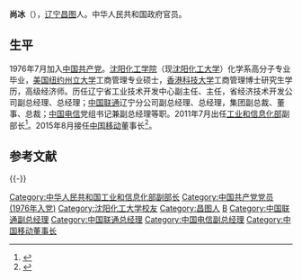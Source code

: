 '''尚冰'''（{{bd|1955年|12月||catIdx=S尚}}），[[辽宁|辽宁]][[昌图|昌图]]人。中华人民共和国政府官员。

==生平==
1976年7月加入[[中国共产党|中国共产党]]。[[沈阳化工大学|沈阳化工学院]]（现[[沈阳化工大学|沈阳化工大学]]）化学系高分子专业毕业，[[美国|美国]][[纽约州立大学|纽约州立大学]]工商管理专业硕士，[[香港科技大学|香港科技大学]]工商管理博士研究生学历，高级经济师。历任辽宁省工业技术开发中心副主任、主任，省经济技术开发公司副总经理、总经理；[[中国联通|中国联通]]辽宁分公司副总经理、总经理，集团副总裁、董事、总裁；[[中国电信|中国电信]]党组书记兼副总经理等职。2011年7月出任[[工业和信息化部|工业和信息化部]]副部长<ref>{{cite web|accessdate=2013-05-01|url=http://cpc.people.com.cn/GB/164113/15139905.html|title=尚冰任工信部党组成员、副部长|publisher=[[人民网|人民网]]|archive-date=2012-06-07|archive-url=https://web.archive.org/web/20120607060248/http://cpc.people.com.cn/GB/164113/15139905.html|dead-url=no}}</ref>。2015年8月接任[[中国移动|中国移动]]董事长<ref>{{Cite web |url=http://news.163.com/15/0824/10/B1PCCHBK0001124J.html |title=尚冰出任中国移动董事长 电信联通一把手互换 |access-date=2015-08-24 |archive-url=https://web.archive.org/web/20150827052319/http://news.163.com/15/0824/10/B1PCCHBK0001124J.html |archive-date=2015-08-27 |dead-url=yes }}</ref>。

==参考文献==
{{reflist|3}}

{{-}}
{{start box}}
{{s-ppo|cpc}}
{{s-before|[[王晓初|王晓初]]}}
{{s-title|[[中国电信集团公司|中国电信集团公司]]党组书记|2008年5月—2011年7月}}
{{s-after|[[王晓初|王晓初]]}}
{{s-bus}}
{{s-before|[[王建宙|王建宙]]}}
{{s-title|[[中国联合通信有限公司|中国联合通信有限公司]]总经理|2004年11月—2008年5月}}
{{s-after|[[陆益民|陆益民]]}}
{{end box}}

{{DEFAULTSORT:S}}
[[Category:中华人民共和国工业和信息化部副部长|Category:中华人民共和国工业和信息化部副部长]]
[[Category:中国共产党党员_(1976年入党)|Category:中国共产党党员 (1976年入党)]]
[[Category:沈阳化工大学校友|Category:沈阳化工大学校友]]
[[Category:昌图人|Category:昌图人]]
[[Category:尚姓|B]]
[[Category:中国联通副总经理|Category:中国联通副总经理]]
[[Category:中国联通总经理|Category:中国联通总经理]]
[[Category:中国电信副总经理|Category:中国电信副总经理]]
[[Category:中国移动董事长|Category:中国移动董事长]]